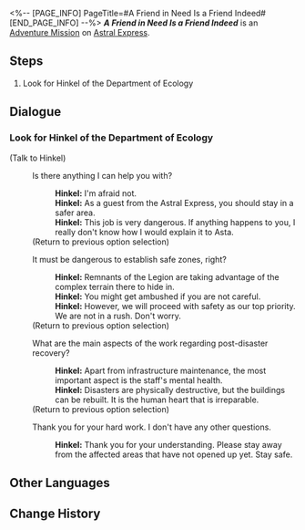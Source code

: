 <%-- [PAGE_INFO]
PageTitle=#A Friend in Need Is a Friend Indeed#
[END_PAGE_INFO] --%>
{{Stub|Dialogue.}}
{{Mission Infobox
|id            = 4050029
|title         = 
|image         = <!--Mission A Friend in Need Is a Friend Indeed.png-->
|type          = Adventure
|event_name    = 
|chapter       = 
|requirements  = {{subst:void|<!--Unknown: {"Type":"Manual"}-->}}
|summary       = <!--official mission summary from Fate's Atlas-->
|characters    = Hinkel; Trailblazer
|startLocation = [[Astral Express]] - [[Parlor Car]]
|world         = Astral Express
|area          = Parlor Car
|prev          = 
|next          = 
|rewards       = Sparse Aether*2; Virtual Particle*1; Credit*8,000
}}
'''''A Friend in Need Is a Friend Indeed''''' is an [[Adventure Mission]] on [[Astral Express]].

==Steps==
# Look for Hinkel of the Department of Ecology

<!--
==Gameplay Notes==

--><!--
==Trial Character==

-->
==Dialogue==
{{Stub Dialogue}}
{{Dialogue End}}

===Look for Hinkel of the Department of Ecology{{subst:void|<!--405002902-->}}===
{{Mission Description|type=adventure|location=Master Control Zone|update|Speak with the head of Department of Ecology, Hinkel, and help to replenish provisions on the Express.}}
{{Dialogue Start}}


;(Talk to Hinkel)
:{{DIcon|Talk}} Is there anything I can help you with?
::'''Hinkel:''' I'm afraid not.
::'''Hinkel:''' As a guest from the Astral Express, you should stay in a safer area.
::'''Hinkel:''' This job is very dangerous. If anything happens to you, I really don't know how I would explain it to Asta.
:;(Return to previous option selection)
:{{DIcon|Talk}} It must be dangerous to establish safe zones, right?
::'''Hinkel:''' Remnants of the Legion are taking advantage of the complex terrain there to hide in.
::'''Hinkel:''' You might get ambushed if you are not careful.
::'''Hinkel:''' However, we will proceed with safety as our top priority. We are not in a rush. Don't worry.
:;(Return to previous option selection)
:{{DIcon|Talk}} What are the main aspects of the work regarding post-disaster recovery?
::'''Hinkel:''' Apart from infrastructure maintenance, the most important aspect is the staff's mental health.
::'''Hinkel:''' Disasters are physically destructive, but the buildings can be rebuilt. It is the human heart that is irreparable.
:;(Return to previous option selection)
:{{DIcon|Exit}} Thank you for your hard work. I don't have any other questions.
::'''Hinkel:''' Thank you for your understanding. Please stay away from the affected areas that have not opened up yet. Stay safe.
{{Dialogue End}}

==Other Languages==
{{Other Languages
|en   = A Friend in Need Is a Friend Indeed
|zhs  = 出门靠朋友
|zht  = 出外靠朋友
|ja   = 家を出れば友達が頼り
|ko   = 밖에선 친구에게 의지해야 해
|es   = Para eso están los amigos
|fr   = C'est dans le besoin qu'on reconnaît ses amis
|ru   = Друг познаётся в беде
|th   = เพื่อนในยามยากคือเพื่อนแท้
|vi   = Ra Đường Nhờ Bạn Bè
|de   = Wahre Freunde erkennt man in der Not
|id   = Mengandalkan Teman
|pt   = Amigo Estou Aqui
}}

==Change History==
{{Change History|1.1}}
